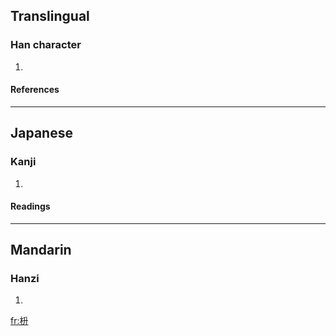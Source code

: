 ==Translingual==
===Han character===
{{Han char|rn=75|rad=木|as=04|sn=8|four=|canj=木竹廿 (DHT)}}
# {{defn|Han|sort=木04}}
====References====
{{Han ref|kx=0517.011|dkj=14577|hdz=21170.121|uh=67A1|ud=26529}}

----
==Japanese==
===Kanji===
{{ja-kanji|grade=|rs=木04}}
# {{defn|Japanese}} 
====Readings====
{{ja-readings|on=|kun=[[ます]] (masu)}}

----
==Mandarin==
===Hanzi===
{{cmn-hanzi|pin=[[dǒu]] (dou3), [[jiǎn]] (jian3)|wg=tou<sup>3</sup>, chien<sup>3</sup>}}
# {{defn|Mandarin}}

[[fr:枡]]